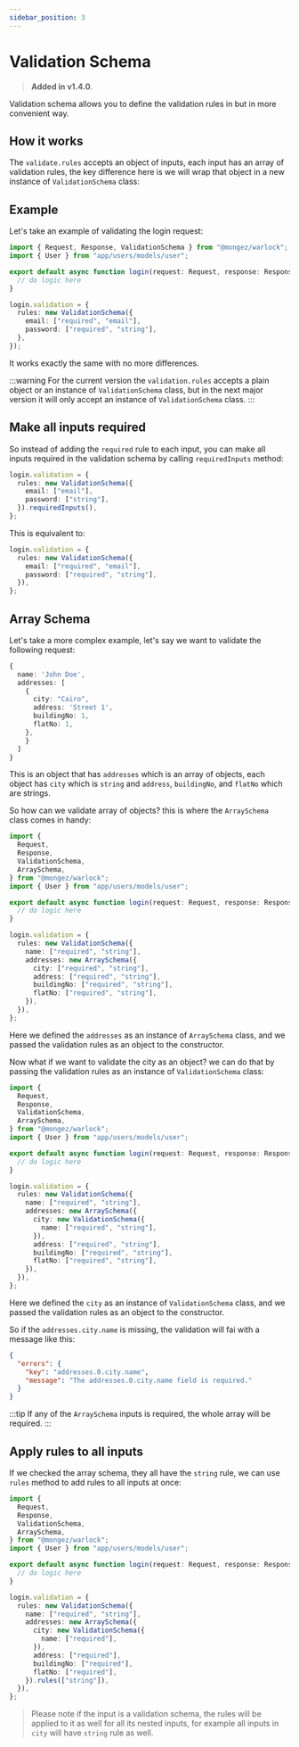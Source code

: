 ```yaml
---
sidebar_position: 3
---
```


# Validation Schema

> **Added in v1.4.0**.

Validation schema allows you to define the validation rules in but in more convenient way.

## How it works

The `validate.rules` accepts an object of inputs, each input has an array of validation rules, the key difference here is we will wrap that object in a new instance of `ValidationSchema` class:

## Example

Let's take an example of validating the login request:

```ts title="src/app/users/controllers/auth/login.ts"
import { Request, Response, ValidationSchema } from "@mongez/warlock";
import { User } from "app/users/models/user";

export default async function login(request: Request, response: Response) {
  // do logic here
}

login.validation = {
  rules: new ValidationSchema({
    email: ["required", "email"],
    password: ["required", "string"],
  },
});
```

It works exactly the same with no more differences.

:::warning
For the current version the `validation.rules` accepts a plain object or an instance of `ValidationSchema` class, but in the next major version it will only accept an instance of `ValidationSchema` class.
:::

## Make all inputs required

So instead of adding the `required` rule to each input, you can make all inputs required in the validation schema by calling `requiredInputs` method:

```ts
login.validation = {
  rules: new ValidationSchema({
    email: ["email"],
    password: ["string"],
  }).requiredInputs(),
};
```

This is equivalent to:

```ts
login.validation = {
  rules: new ValidationSchema({
    email: ["required", "email"],
    password: ["required", "string"],
  }),
};
```

## Array Schema

Let's take a more complex example, let's say we want to validate the following request:

```ts
{
  name: 'John Doe',
  addresses: [
    {
      city: "Cairo",
      address: 'Street 1',
      buildingNo: 1,
      flatNo: 1,
    },
    }
  ]
}
```

This is an object that has `addresses` which is an array of objects, each object has `city` which is `string` and `address`, `buildingNo`, and `flatNo` which are strings.

So how can we validate array of objects? this is where the `ArraySchema` class comes in handy:

```ts
import {
  Request,
  Response,
  ValidationSchema,
  ArraySchema,
} from "@mongez/warlock";
import { User } from "app/users/models/user";

export default async function login(request: Request, response: Response) {
  // do logic here
}

login.validation = {
  rules: new ValidationSchema({
    name: ["required", "string"],
    addresses: new ArraySchema({
      city: ["required", "string"],
      address: ["required", "string"],
      buildingNo: ["required", "string"],
      flatNo: ["required", "string"],
    }),
  }),
};
```

Here we defined the `addresses` as an instance of `ArraySchema` class, and we passed the validation rules as an object to the constructor.

Now what if we want to validate the city as an object? we can do that by passing the validation rules as an instance of `ValidationSchema` class:

```ts
import {
  Request,
  Response,
  ValidationSchema,
  ArraySchema,
} from "@mongez/warlock";
import { User } from "app/users/models/user";

export default async function login(request: Request, response: Response) {
  // do logic here
}

login.validation = {
  rules: new ValidationSchema({
    name: ["required", "string"],
    addresses: new ArraySchema({
      city: new ValidationSchema({
        name: ["required", "string"],
      }),
      address: ["required", "string"],
      buildingNo: ["required", "string"],
      flatNo: ["required", "string"],
    }),
  }),
};
```

Here we defined the `city` as an instance of `ValidationSchema` class, and we passed the validation rules as an object to the constructor.

So if the `addresses.city.name` is missing, the validation will fai with a message like this:

```json
{
  "errors": {
    "key": "addresses.0.city.name",
    "message": "The addresses.0.city.name field is required."
  }
}
```

:::tip
If any of the `ArraySchema` inputs is required, the whole array will be required.
:::

## Apply rules to all inputs

If we checked the array schema, they all have the `string` rule, we can use `rules` method to add rules to all inputs at once:

```ts
import {
  Request,
  Response,
  ValidationSchema,
  ArraySchema,
} from "@mongez/warlock";
import { User } from "app/users/models/user";

export default async function login(request: Request, response: Response) {
  // do logic here
}

login.validation = {
  rules: new ValidationSchema({
    name: ["required", "string"],
    addresses: new ArraySchema({
      city: new ValidationSchema({
        name: ["required"],
      }),
      address: ["required"],
      buildingNo: ["required"],
      flatNo: ["required"],
    }).rules(["string"]),
  }),
};
```

> Please note if the input is a validation schema, the rules will be applied to it as well for all its nested inputs, for example all inputs in `city` will have `string` rule as well.
